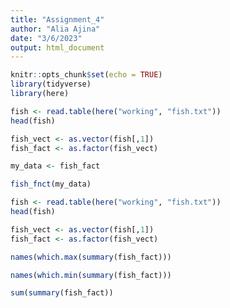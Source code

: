 ```yaml
---
title: "Assignment_4"
author: "Alia Ajina"
date: "3/6/2023"
output: html_document
---
```


```r
knitr::opts_chunk$set(echo = TRUE)
library(tidyverse)
library(here)
```

```r
fish <- read.table(here("working", "fish.txt"))
head(fish)

fish_vect <- as.vector(fish[,1])
fish_fact <- as.factor(fish_vect)

my_data <- fish_fact

fish_fnct(my_data)


```


```r
fish <- read.table(here("working", "fish.txt"))
head(fish)

fish_vect <- as.vector(fish[,1])
fish_fact <- as.factor(fish_vect)

names(which.max(summary(fish_fact)))

names(which.min(summary(fish_fact)))

sum(summary(fish_fact))

```



